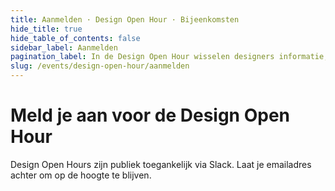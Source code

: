 ```yaml
---
title: Aanmelden · Design Open Hour · Bijeenkomsten
hide_title: true
hide_table_of_contents: false
sidebar_label: Aanmelden
pagination_label: In de Design Open Hour wisselen designers informatie, inzichten en tips met elkaar uit.
slug: /events/design-open-hour/aanmelden
---
```



# Meld je aan voor de Design Open Hour

Design Open Hours zijn publiek toegankelijk via Slack. Laat je emailadres achter om op de hoogte te blijven.

<NewsletterSignUp
  listId="iklwgql4w2"
  emailFieldId="APNH2BBGKm"
  firstNameFieldId="QQjRkYyXpE"
  thanksPage="https://nldesignsystem.nl/events/design-open-hour/aanmelden/bedankt"
  laPostaId="iyihtuzpiq"
/>
